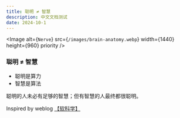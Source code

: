 ```yaml
---
title: 聪明 ≠ 智慧
description: 中文文档测试
date: 2024-10-1
---
```


<Image
  alt={`Nerve`}
  src={`/images/brain-anatomy.webp`}
  width={1440}
  height={960}
  priority
/>

### 聪明 ≠ 智慧

- 聪明是算力
- 智慧是算法

聪明的人未必有足够的智慧；但有智慧的人最终都很聪明。

Inspired by weblog [【软科学】](https://mp.weixin.qq.com/s/EuUhDSLYSobhuXeWe9A59g)